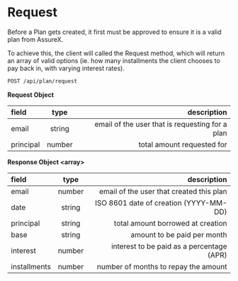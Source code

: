 # Request

Before a Plan gets created, it first must be approved to ensure it is a valid plan from AssureX.

To achieve this, the client will called the Request method, which will return an array of valid options
(ie. how many installments the client chooses to pay back in, with varying interest rates).

```bash filename="Endpoints" copy
POST /api/plan/request
```

**Request Object**

| field     |  type  |                                     description |
| :-------- | :----: | ----------------------------------------------: |
| email     | string | email of the user that is requesting for a plan |
| principal | number |                      total amount requested for |

**Response Object \<array\>**

| field        |  type  |                               description |
| :----------- | :----: | ----------------------------------------: |
| email        | number |  email of the user that created this plan |
| date         | string |    ISO 8601 date of creation (YYYY-MM-DD) |
| principal    | string |         total amount borrowed at creation |
| base         | string |               amount to be paid per month |
| interest     | number | interest to be paid as a percentage (APR) |
| installments | number |      number of months to repay the amount |
